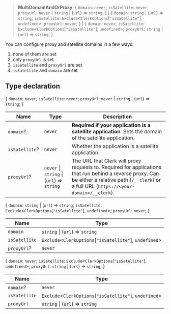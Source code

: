 > **MultiDomainAndOrProxy**: \{ `domain`: `never`; `isSatellite`: `never`; `proxyUrl`: `never` \| `string` \| (`url`) => `string`; \} \| \{ `domain`: `string` \| (`url`) => `string`; `isSatellite`: `Exclude`\<`ClerkOptions`\[`"isSatellite"`\], `undefined`\>; `proxyUrl`: `never`; \} \| \{ `domain`: `never`; `isSatellite`: `Exclude`\<`ClerkOptions`\[`"isSatellite"`\], `undefined`\>; `proxyUrl`: `string` \| (`url`) => `string`; \}

You can configure proxy and satellite domains in a few ways:

1) none of them are set
2) only `proxyUrl` is set
3) `isSatellite` and `proxyUrl` are set
4) `isSatellite` and `domain` are set

## Type declaration

\{ `domain`: `never`; `isSatellite`: `never`; `proxyUrl`: `never` \| `string` \| (`url`) => `string`; \}

| Name | Type | Description |
| ------ | ------ | ------ |
| `domain`? | `never` | **Required if your application is a satellite application**. Sets the domain of the satellite application. |
| `isSatellite`? | `never` | Whether the application is a satellite application. |
| `proxyUrl`? | `never` \| `string` \| (`url`) => `string` | The URL that Clerk will proxy requests to. Required for applications that run behind a reverse proxy. Can be either a relative path (`/__clerk`) or a full URL (`https://<your-domain>/__clerk`). |

\{ `domain`: `string` \| (`url`) => `string`; `isSatellite`: `Exclude`\<`ClerkOptions`\[`"isSatellite"`\], `undefined`\>; `proxyUrl`: `never`; \}

| Name | Type |
| ------ | ------ |
| `domain` | `string` \| (`url`) => `string` |
| `isSatellite` | `Exclude`\<`ClerkOptions`\[`"isSatellite"`\], `undefined`\> |
| `proxyUrl`? | `never` |

\{ `domain`: `never`; `isSatellite`: `Exclude`\<`ClerkOptions`\[`"isSatellite"`\], `undefined`\>; `proxyUrl`: `string` \| (`url`) => `string`; \}

| Name | Type |
| ------ | ------ |
| `domain`? | `never` |
| `isSatellite` | `Exclude`\<`ClerkOptions`\[`"isSatellite"`\], `undefined`\> |
| `proxyUrl` | `string` \| (`url`) => `string` |
